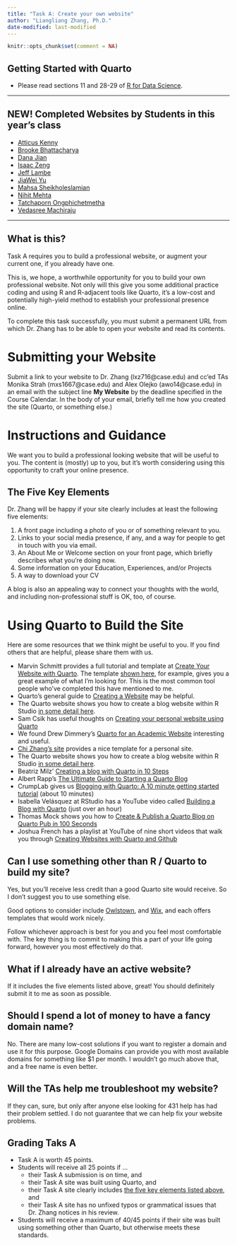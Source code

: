 ```yaml
---
title: "Task A: Create your own website"
author: "Liangliang Zhang, Ph.D."
date-modified: last-modified
---
```


```r
knitr::opts_chunk$set(comment = NA)
```

## Getting Started with Quarto
- Please read sections 11 and 28-29 of [R for Data Science](https://r4ds.hadley.nz/).

----

## NEW! Completed Websites by Students in this year's class

- [Atticus Kenny](https://atticus-kenny.github.io/atticuskenny/)
- [Brooke Bhattacharya](https://bxb576.github.io/bxb576/)
- [Dana Jian](https://dzjian1.github.io/)
- [Isaac Zeng](https://www.isaaczz.com/)
- [Jeff Lambe](https://jefflambe.quarto.pub/jeff-lambe/)
- [JiaWei Yu](https://jiyu3048.github.io/jiyu3048/)
- [Mahsa Sheikholeslamian](https://mahsa-sheikh.github.io/Mahsa-Sheikh/)
- [Nihit Mehta](https://nmehta08.github.io/nmehta08/)
- [Tatchaporn Ongphichetmetha](https://tatchaporn.github.io/tatchaporn/)
- [Vedasree Machiraju](https://vmachira.github.io/)

----

## What is this?

Task A requires you to build a professional website, or augment your
current one, if you already have one.

This is, we hope, a worthwhile opportunity for you to build your own
professional website. Not only will this give you some additional
practice coding and using R and R-adjacent tools like Quarto, it’s a
low-cost and potentially high-yield method to establish your
professional presence online.

To complete this task successfully, you must submit a permanent URL from
which Dr. Zhang has to be able to open your website and read its
contents.

# Submitting your Website

Submit a link to your website to Dr. Zhang (lxz716@case.edu) and cc'ed TAs 	Monika Strah (mxs1667@case.edu) and Alex Olejko (awo14@case.edu) in an email with the subject
line **My Website** by the deadline specified in the Course
Calendar. In the body of your email, briefly tell me how you created the site (Quarto, or something else.)

# Instructions and Guidance

We want you to build a professional looking website that will be useful
to you. The content is (mostly) up to you, but it’s worth considering
using this opportunity to craft your online presence.

## The Five Key Elements

Dr. Zhang will be happy if your site clearly includes at least the
following five elements:

1.  A front page including a photo of you or of something relevant to
    you.
2.  Links to your social media presence, if any, and a way for people to
    get in touch with you via email.
3.  An About Me or Welcome section on your front page, which briefly
    describes what you’re doing now.
4.  Some information on your Education, Experiences, and/or Projects
5.  A way to download your CV

A blog is also an appealing way to connect your thoughts with the world,
and including non-professional stuff is OK, too, of course.

# Using Quarto to Build the Site

Here are some resources that we think might be useful to you. If you
find others that are helpful, please share them with us.

- Marvin Schmitt provides a full tutorial and template at [Create Your
  Website with
  Quarto](https://www.marvinschmitt.com/blog/website-tutorial-quarto/).
  The template [shown
  here](https://marvinschmitt.github.io/quarto-website-template/), for
  example, gives you a great example of what I’m looking for. This is
  the most common tool people who’ve completed this have mentioned to
  me.
- Quarto’s general guide to [Creating a
  Website](https://quarto.org/docs/websites/) may be helpful.
- The Quarto website shows you how to create a blog website within R
  Studio [in some detail
  here](https://quarto.org/docs/websites/website-blog.html).
- Sam Csik has useful thoughts on [Creating your personal website using
  Quarto](https://ucsb-meds.github.io/creating-quarto-websites/)
- We found Drew Dimmery’s [Quarto for an Academic
  Website](https://ddimmery.com/posts/quarto-website/) interesting and
  useful.
- [Chi Zhang’s
  site](https://andreaczhang.github.io/qtwAcademic/articles/template_personal.html)
  provides a nice template for a personal site.
- The Quarto website shows you how to create a blog website within R
  Studio [in some detail
  here](https://quarto.org/docs/websites/website-blog.html).
- Beatriz Milz’ [Creating a blog with Quarto in 10
  Steps](https://beamilz.com/posts/2022-06-05-creating-a-blog-with-quarto/en/)
- Albert Rapp’s [The Ultimate Guide to Starting a Quarto
  Blog](https://albert-rapp.de/posts/13_quarto_blog_writing_guide/13_quarto_blog_writing_guide.html)
- CrumpLab gives us [Blogging with Quarto: A 10 minute getting started
  tutorial](https://www.youtube.com/watch?v=YoKjBcuUP0s) (about 10
  minutes)
- Isabella Velásquez at RStudio has a YouTube video called [Building a
  Blog with Quarto](https://www.youtube.com/watch?v=CVcvXfRyfE0) (just
  over an hour)
- Thomas Mock shows you how to [Create & Publish a Quarto Blog on Quarto
  Pub in 100 Seconds](https://www.youtube.com/watch?v=t8qtcDyCRFA)
- Joshua French has a playlist at YouTube of nine short videos that walk
  you through [Creating Websites with Quarto and
  Github](https://www.youtube.com/playlist?list=PLkrJrLs7xfbXcEKhTCKRSr2VXH4yiBeXo)

## Can I use something other than R / Quarto to build my site?

Yes, but you’ll receive less credit than a good Quarto site would
receive. So I don't suggest you to use something else.

Good options to consider include [Owlstown](https://www.owlstown.com/),
and [Wix](https://www.wix.com/), and each offers templates that would
work nicely.

Follow whichever approach is best for you and you feel most comfortable
with. The key thing is to commit to making this a part of your life
going forward, however you most effectively do that.

## What if I already have an active website?

If it includes the five elements listed above, great! You should
definitely submit it to me as soon as possible.

## Should I spend a lot of money to have a fancy domain name?

No. There are many low-cost solutions if you want to register a domain
and use it for this purpose. Google Domains can provide you with most
available domains for something like \$1 per month. I wouldn’t go much
above that, and a free name is even better.


## Will the TAs help me troubleshoot my website?

If they can, sure, but only after anyone else looking for 431 help has
had their problem settled. I do not guarantee that we can help fix your
website problems.

## Grading Taks A

- Task A is worth 45 points.
- Students will receive all 25 points if ...
    - their Task A  submission is on time, and
    - their Task A site was built using Quarto, and
    - their Task A site clearly includes [the five key elements listed above](#the-five-key-elements), and
    - their Task A site has no unfixed typos or grammatical issues that Dr. Zhang notices in his review.
- Students will receive a maximum of 40/45 points if their site was built using something other than Quarto, but otherwise meets these standards.


<!-- ## Are there examples from past students? -->

<!-- Yes. Visit [this -->
<!-- link](https://github.com/THOMASELOVE/432-classes-2024/tree/main/lab8#approved-lab-8-submissions-so-far) -->
<!-- for some student websites from people who took 432 this past Spring. -->
